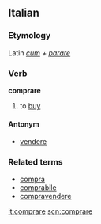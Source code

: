 ==Italian==
===Etymology===
Latin ''[[cum]] + [[parare]]''
===Verb===
'''comprare'''

# to [[buy]]

====Antonym====
*[[vendere]]

===Related terms===
*[[compra]]
*[[comprabile]]
*[[compravendere]]

[[it:comprare]]
[[scn:comprare]]